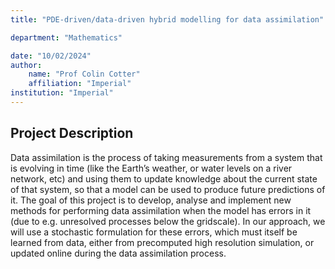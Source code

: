 ```yaml
---
title: "PDE-driven/data-driven hybrid modelling for data assimilation"

department: "Mathematics"

date: "10/02/2024"
author: 
    name: "Prof Colin Cotter"
    affiliation: "Imperial"
institution: "Imperial"
---
```

## Project Description

 Data assimilation is the process of taking measurements from a system that is evolving in time (like the Earth's weather, or water levels on a river network, etc) and using them to update knowledge about the current state of that system, so that a model can be used to produce future predictions of it. The goal of this project is to develop, analyse and implement new methods for performing data assimilation when the model has errors in it (due to e.g. unresolved processes below the gridscale). In our approach, we will use a stochastic formulation for these errors, which must itself be learned from data, either from precomputed high resolution simulation, or updated online during the data assimilation process.
